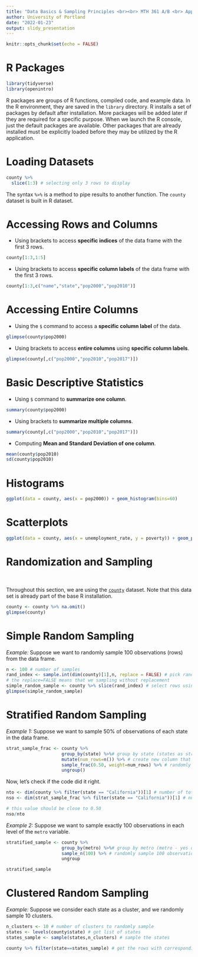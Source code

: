 ---
title: "Data Basics & Sampling Principles <br><br> MTH 361 A/B <br> Applied Statistics I <br> Spring 2023"
author: University of Portland
date: "2022-01-23"
output: slidy_presentation
---

```{r setup, include=FALSE}
knitr::opts_chunk$set(echo = FALSE)
```

# R Packages {.bigger}

```{r message=FALSE, warning=FALSE, paged.print=FALSE, echo=TRUE}
library(tidyverse)
library(openintro)
```

R packages are groups of R functions, compiled code, and example data. In the R environment, they are saved in the `library` directory. R installs a set of packages by default after installation. More packages will be added later if they are required for a specific purpose. When we launch the R console, just the default packages are available. Other packages that are already installed must be explicitly loaded before they may be utilized by the R application.

# Loading Datasets {.bigger}

```{r loading-data-from-package, message=FALSE, echo=TRUE}
county %>%
  slice(1:3) # selecting only 3 rows to display
```

The syntax `%>%` is a method to pipe results to another function. The `county` dataset is built in R dataset.

# Accessing Rows and Columns {.bigger}

  * Using brackets to access **specific indices** of the data frame with the first 3 rows.
```{r rows-and-columns-1, message=FALSE, echo=TRUE}
county[1:3,1:5]
```

  * Using brackets to access **specific column labels** of the data frame with the first 3 rows.
```{r rows-and-columns-2, message=FALSE, echo=TRUE}
county[1:3,c("name","state","pop2000","pop2010")]
```

# Accessing Entire Columns {.bigger}

  * Using the `$` command to access a **specific column label** of the data.
```{r rows-and-columns-3, message=FALSE, echo=TRUE}
glimpse(county$pop2000)
```

  * Using brackets to access **entire columns** using **specific column labels**.
```{r rows-and-columns-4, message=FALSE, echo=TRUE}
glimpse(county[,c("pop2000","pop2010","pop2017")])
```

# Basic Descriptive Statistics {.bigger}

  * Using `$` command to **summarize one column**.
```{r summarize-data-1, message=FALSE, echo=TRUE}
summary(county$pop2000)
```

  * Using brackets to **summarize multiple columns**.
```{r summarize-data-2, message=FALSE, echo=TRUE}
summary(county[,c("pop2000","pop2010","pop2017")])
```

  * Computing **Mean and Standard Deviation of one column**.
```{r means-and-standard-deviations-1, message=FALSE, echo=TRUE}
mean(county$pop2010)
sd(county$pop2010)
```

# Histograms {.bigger}

```{r basic-data-visualization-1, message=FALSE, echo=TRUE}
ggplot(data = county, aes(x = pop2000)) + geom_histogram(bins=60)
```

# Scatterplots {.bigger}

```{r basic-data-visualization-2, message=FALSE, echo=TRUE}
ggplot(data = county, aes(x = unemployment_rate, y = poverty)) + geom_point()
```

# **Randomization and Sampling**

<br>

Throughout this section, we are using the [`county`](https://www.openintro.org/data/index.php?data=county){target="_blank"} dataset. Note that this data set is already part of the base R installation.

```{r echo=TRUE}
county <- county %>% na.omit()
glimpse(county)
```

# Simple Random Sampling

*Example:* Suppose we want to randomly sample 100 observations (rows) from the data frame.

```{r echo=TRUE}
n <- 100 # number of samples
rand_index <- sample.int(dim(county)[1],n, replace = FALSE) # pick random row indices from the data frame
# the replace=FALSE means that we sampling without replacement
simple_random_sample <- county %>% slice(rand_index) # select rows using the random indices
glimpse(simple_random_sample)
```

# Stratified Random Sampling

*Example 1:* Suppose we want to sample 50\% of observations of each state in the data frame.

```{r}
strat_sample_frac <- county %>%
                     group_by(state) %>%# group by state (states as strata)
                     mutate(num_rows=n()) %>% # create new column that counts the number of observations in each strata
                     sample_frac(0.50, weight=num_rows) %>% # randomly sample 50% of observations in each strata
                     ungroup()
```

Now, let's check if the code did it right.

```{r}
nto <- dim(county %>% filter(state == "California"))[1] # number of total observations
nso <- dim(strat_sample_frac %>% filter(state == "California"))[1] # number of sample observations

# this value should be close to 0.50
nso/nto
```

*Example 2:* Suppose we want to sample exactly 100 observations in each level of the `metro` variable.

```{r}
stratified_sample <- county %>% 
                     group_by(metro) %>%# group by metro (metro - yes or no - as strata)
                     sample_n(100) %>% # randomly sample 100 observations in each strata
                     ungroup

stratified_sample
```

# Clustered Random Sampling

*Example:* Suppose we consider each state as a cluster, and we randomly sample 10 clusters.

```{r}
n_clusters <- 10 # number of clusters to randomly sample
states <- levels(county$state) # get list of states
states_sample <- sample(states,n_clusters) # sample the states

county %>% filter(state==states_sample) # get the rows with corresponding states that are sampled.
```
